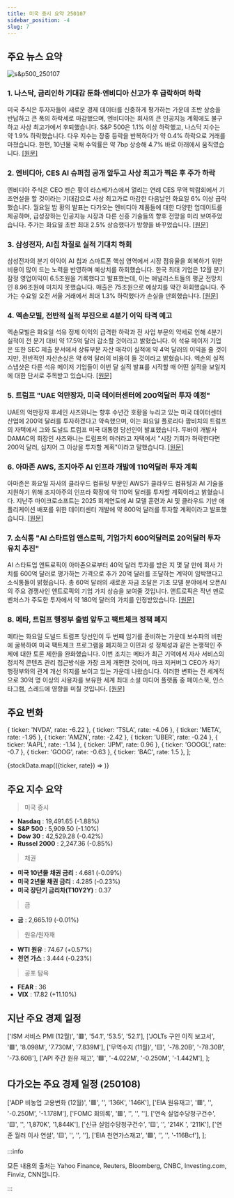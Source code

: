 ```yaml
---
title: 미국 증시 요약 250107
sidebar_position: -4
slug: 7
---
```


## 주요 뉴스 요약

![s&p500_250107](/map/250107.png)

### 1. **나스닥, 금리인하 기대감 둔화·엔비디아 신고가 후 급락하며 하락**

미국 주식은 투자자들이 새로운 경제 데이터를 신중하게 평가하는 가운데 초반 상승을 반납하고 큰 폭의 하락세로 마감했으며, 엔비디아는 회사의 큰 인공지능 계획에도 불구하고 사상 최고가에서 후퇴했습니다. S&P 500은 1.1% 이상 하락했고, 나스닥 지수는 약 1.9% 하락했습니다. 다우 지수는 장중 등락을 반복하다가 약 0.4% 하락으로 거래를 마쳤습니다. 한편, 10년물 국채 수익률은 약 7bp 상승해 4.7% 바로 아래에서 움직였습니다. [[원문]](https://finance.yahoo.com/news/live/stock-market-today-nasdaq-leads-stock-declines-as-traders-pare-rate-cut-bets-nvidia-plummets-after-record-close-210054425.html)

### 2. **엔비디아, CES AI 슈퍼칩 공개 앞두고 사상 최고가 찍은 후 주가 하락**

엔비디아 주식은 CEO 젠슨 황이 라스베가스에서 열리는 연례 CES 무역 박람회에서 기조연설을 할 것이라는 기대감으로 사상 최고가로 마감한 다음날인 화요일 6% 이상 급락했습니다. 월요일 밤 황의 발표는 다가오는 엔비디아 제품들에 대한 다양한 업데이트를 제공하며, 급성장하는 인공지능 시장과 다른 신흥 기술들의 향후 전망을 미리 보여주었습니다. 주가는 화요일 초반 최대 2.5% 상승했다가 방향을 바꾸었습니다. [[원문]](https://finance.yahoo.com/news/nvidia-stock-falls-after-notching-record-high-ahead-of-ces-ai-superchip-debut-210226230.html)

### 3. **삼성전자, AI칩 차질로 실적 기대치 하회**

삼성전자의 분기 이익이 AI 칩과 스마트폰 핵심 영역에서 시장 점유율을 회복하기 위한 비용이 많이 드는 노력을 반영하며 예상치를 하회했습니다. 한국 최대 기업은 12월 분기 잠정 영업이익이 6.5조원을 기록했다고 발표했는데, 이는 애널리스트들의 평균 전망치인 8.96조원에 미치지 못했습니다. 매출은 75조원으로 예상치를 약간 하회했습니다. 주가는 수요일 오전 서울 거래에서 최대 1.3% 하락했다가 손실을 만회했습니다. [[원문]](https://finance.yahoo.com/news/samsung-profit-disappoints-ai-chip-233827638.html)

### 4. **엑손모빌, 전반적 실적 부진으로 4분기 이익 타격 예고**

엑손모빌은 화요일 석유 정제 이익의 급격한 하락과 전 사업 부문의 약세로 인해 4분기 실적이 전 분기 대비 약 17.5억 달러 감소할 것이라고 밝혔습니다. 이 석유 메이저 기업은 또한 SEC 제출 문서에서 상류부문 자산 매각이 실적에 약 4억 달러의 이익을 줄 것이지만, 전반적인 자산손상은 약 6억 달러의 비용이 들 것이라고 밝혔습니다. 엑손의 실적 스냅샷은 다른 석유 메이저 기업들이 이번 달 실적 발표를 시작할 때 어떤 실적을 보일지에 대한 단서로 주목받고 있습니다. [[원문]](https://www.reuters.com/business/energy/exxon-mobil-expects-fourth-quarter-upstream-earnings-ease-2025-01-07/)

### 5. **트럼프 "UAE 억만장자, 미국 데이터센터에 200억달러 투자 예정"**

UAE의 억만장자 후세인 사즈와니는 향후 수년간 호황을 누리고 있는 미국 데이터센터 산업에 200억 달러를 투자하겠다고 약속했으며, 이는 화요일 플로리다 팜비치의 트럼프의 자택에서 그와 도널드 트럼프 미국 대통령 당선인이 발표했습니다. 두바이 개발사 DAMAC의 회장인 사즈와니는 트럼프의 마러라고 자택에서 "시장 기회가 허락한다면 200억 달러, 심지어 그 이상을 투자할 계획"이라고 말했습니다. [[원문]](https://www.reuters.com/world/us/trump-announces-20-bln-investment-us-data-centers-2025-01-07/)

### 6. **아마존 AWS, 조지아주 AI 인프라 개발에 110억달러 투자 계획**

아마존은 화요일 자사의 클라우드 컴퓨팅 부문인 AWS가 클라우드 컴퓨팅과 AI 기술을 지원하기 위해 조지아주의 인프라 확장에 약 110억 달러를 투자할 계획이라고 밝혔습니다. 지난주 마이크로소프트는 2025 회계연도에 AI 모델 훈련과 AI 및 클라우드 기반 애플리케이션 배포를 위한 데이터센터 개발에 약 800억 달러를 투자할 계획이라고 발표했습니다. [[원문]](https://www.reuters.com/technology/artificial-intelligence/amazon-says-aws-plans-invest-least-11-bln-georgia-ai-infrastructure-2025-01-07/)

### 7. **소식통 "AI 스타트업 앤스로픽, 기업가치 600억달러로 20억달러 투자유치 추진"**

AI 스타트업 앤트로픽이 아마존으로부터 40억 달러 투자를 받은 지 몇 달 만에 회사 가치를 600억 달러로 평가하는 가격으로 추가 20억 달러를 조달하는 계약이 임박했다고 소식통들이 밝혔습니다. 총 60억 달러의 새로운 자금 조달은 기초 모델 분야에서 오픈AI의 주요 경쟁사인 앤트로픽의 기업 가치 상승을 보여줄 것입니다. 앤트로픽은 작년 멘로 벤처스가 주도한 투자에서 약 180억 달러의 가치를 인정받았습니다. [[원문]](https://www.reuters.com/technology/artificial-intelligence/anthropic-raise-2-bln-deal-valuing-ai-startup-60-bln-wsj-reports-2025-01-07/)

### 8. **메타, 트럼프 행정부 출범 앞두고 팩트체크 정책 폐지**

메타는 화요일 도널드 트럼프 당선인이 두 번째 임기를 준비하는 가운데 보수파의 비판에 굴복하여 미국 팩트체크 프로그램을 폐지하고 이민과 성 정체성과 같은 논쟁적인 주제에 대한 토론 제한을 완화했습니다. 이번 조치는 메타가 최근 기억에서 자사 서비스의 정치적 콘텐츠 관리 접근방식을 가장 크게 개편한 것이며, 마크 저커버그 CEO가 차기 행정부와의 관계 개선 의지를 보이고 있는 가운데 나왔습니다. 이러한 변화는 전 세계적으로 30억 명 이상의 사용자를 보유한 세계 최대 소셜 미디어 플랫폼 중 페이스북, 인스타그램, 스레드에 영향을 미칠 것입니다. [[원문]](https://www.reuters.com/technology/meta-ends-third-party-fact-checking-program-adopts-x-like-community-notes-model-2025-01-07/)

## 주요 변화

  { ticker: 'NVDA', rate: -6.22 },
  { ticker: 'TSLA', rate: -4.06 },
  { ticker: 'META', rate: -1.95 },
  { ticker: 'AMZN', rate: -2.42 },
  { ticker: 'UBER', rate: -0.24 },
  { ticker: 'AAPL', rate: -1.14 },
  { ticker: 'JPM', rate: 0.96 },
  { ticker: 'GOOGL', rate: -0.7 },
  { ticker: 'GOOG', rate: -0.63 },
  { ticker: 'BAC', rate: 1.5 },
];

{stockData.map(({ticker, rate}) => <StockCardMini key={ticker} ticker={ticker} rate={rate}></StockCardMini>)}

## 주요 지수 요약

> 미국 증시

- **Nasdaq** : 19,491.65 (-1.88%)
- **S&P 500** : 5,909.50 (-1.10%)
- **Dow 30** : 42,529.28 (-0.42%)
- **Russel 2000** : 2,247.36 (-0.85%)

> 채권

- **미국 10년물 채권 금리** : 4.681 (-0.09%)
- **미국 2년물 채권 금리** : 4.285 (-0.23%)
- **미국 장단기 금리차(T10Y2Y)** : 0.37

> 금

- **금** : 2,665.19 (-0.01%)

> 원유/원자재

- **WTI 원유** : 74.67 (+0.57%)
- **천연 가스** : 3.444 (-0.23%)

> 공포 탐욕

- **FEAR** : 36
- **VIX** : 17.82 (+11.10%)

## 지난 주요 경제 일정

  ['ISM 서비스 PMI (12월)', '🟥', '54.1', '53.5', '52.1'],
  ['JOLTs 구인 이직 보고서', '🟥', '8.098M', '7.730M', '7.839M'],
  ['무역수지 (11월)', '🟨', '-78.20B', '-78.30B', '-73.60B'],
  ['API 주간 원유 재고', '🟩', '-4.022M', '-0.250M', '-1.442M'],
];

<EconomicCalendar data={eventsData} />

## 다가오는 주요 경제 일정 (250108)

  ['ADP 비농업 고용변화 (12월)', '🟥', '', '136K', '146K'],
  ['EIA 원유재고', '🟥', '', '-0.250M', '-1.178M'],
  ['FOMC 회의록', '🟥', '', '', ''],
  ['연속 실업수당청구건수', '🟨', '', '1,870K', '1,844K'],
  ['신규 실업수당청구건수', '🟨', '', '214K	', '211K'],
  ['연준 월러 이사 연설', '🟨', '', '', ''],
  ['EIA 천연가스재고', '🟩', '', '', '-116Bcf'],
];

<EconomicCalendar data={nextEventsData} />

:::info

모든 내용의 출처는 Yahoo Finance, Reuters, Bloomberg, CNBC, Investing.com, Finviz, CNN입니다.

:::
